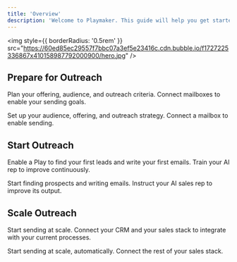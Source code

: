 ```yaml
---
title: 'Overview'
description: 'Welcome to Playmaker. This guide will help you get started with your new AI sales rep.'
---
```


<img
  style={{ borderRadius: '0.5rem' }}
  src="https://60ed85ec29557f7bbc07a3ef5e23416c.cdn.bubble.io/f1727225336867x410158987792000900/hero.jpg"
/>

## Prepare for Outreach

Plan your offering, audience, and outreach criteria. Connect mailboxes to enable your sending goals.

<CardGroup cols={2}>
  <Card
    title="Create a Play"
    icon="pen-to-square"
    href="/plays/basics"
  >
    Set up your audience, offering, and outreach strategy.
  </Card>
  <Card
    title="Connect a Mailbox"
    icon="envelope"
    href="/mailboxes/mailboxes"
  >
    Connect a mailbox to enable sending.
  </Card>
</CardGroup>


## Start Outreach

Enable a Play to find your first leads and write your first emails. Train your AI rep to improve continuously.

<CardGroup cols={2}>
  <Card
    title="Enable a Play"
    icon="play"
    href="/launch/start"
  >
    Start finding prospects and writing emails.
  </Card>
  <Card
    title="Train your AI Rep"
    icon="bolt"
    href="/launch/training"
  >
    Instruct your AI sales rep to improve its output.
  </Card>
</CardGroup>


## Scale Outreach

Start sending at scale. Connect your CRM and your sales stack to integrate with your current processes.

<CardGroup cols={2}>
  <Card
    title="Turn on Autopilot"
    icon="toggle-on"
    href="/launch/autopilot"
  >
    Start sending at scale, automatically.
  </Card>
  <Card
    title="Connect to your stack"
    icon="webhook"
    href="/settings/integrations"
  >
    Connect the rest of your sales stack.
  </Card>
</CardGroup>